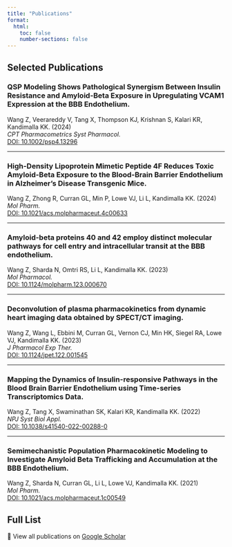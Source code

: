 ```yaml
---
title: "Publications"
format:
  html:
    toc: false
    number-sections: false
---
```


## Selected Publications

### **QSP Modeling Shows Pathological Synergism Between Insulin Resistance and Amyloid-Beta Exposure in Upregulating VCAM1 Expression at the BBB Endothelium.**  
Wang Z, Veerareddy V, Tang X, Thompson KJ, Krishnan S, Kalari KR, Kandimalla KK. (2024)  
*CPT Pharmacometrics Syst Pharmacol.*  
[DOI: 10.1002/psp4.13296](https://ascpt.onlinelibrary.wiley.com/doi/full/10.1002/psp4.13296)

---

### **High-Density Lipoprotein Mimetic Peptide 4F Reduces Toxic Amyloid-Beta Exposure to the Blood-Brain Barrier Endothelium in Alzheimer's Disease Transgenic Mice.**  
Wang Z, Zhong R, Curran GL, Min P, Lowe VJ, Li L, Kandimalla KK. (2024)  
*Mol Pharm.*  
[DOI: 10.1021/acs.molpharmaceut.4c00633](https://pubs.acs.org/doi/full/10.1021/acs.molpharmaceut.4c00633)

---

### **Amyloid-beta proteins 40 and 42 employ distinct molecular pathways for cell entry and intracellular transit at the BBB endothelium.**  
Wang Z, Sharda N, Omtri RS, Li L, Kandimalla KK. (2023)  
*Mol Pharmacol.*  
[DOI: 10.1124/molpharm.123.000670](https://molpharm.aspetjournals.org/article/S0026-895X(24)00059-2/abstract)

---

### **Deconvolution of plasma pharmacokinetics from dynamic heart imaging data obtained by SPECT/CT imaging.**  
Wang Z, Wang L, Ebbini M, Curran GL, Vernon CJ, Min HK, Siegel RA, Lowe VJ, Kandimalla KK. (2023)  
*J Pharmacol Exp Ther.*  
[DOI: 10.1124/jpet.122.001545](https://jpet.aspetjournals.org/article/S0022-3565(24)17050-4/abstract)

---

### **Mapping the Dynamics of Insulin-responsive Pathways in the Blood Brain Barrier Endothelium using Time-series Transcriptomics Data.**  
Wang Z, Tang X, Swaminathan SK, Kalari KR, Kandimalla KK. (2022)  
*NPJ Syst Biol Appl.*  
[DOI: 10.1038/s41540-022-00288-0](https://www.nature.com/articles/s41540-022-00235-8)

---

### **Semimechanistic Population Pharmacokinetic Modeling to Investigate Amyloid Beta Trafficking and Accumulation at the BBB Endothelium.**  
Wang Z, Sharda N, Curran GL, Li L, Lowe VJ, Kandimalla KK. (2021)  
*Mol Pharm.*  
[DOI: 10.1021/acs.molpharmaceut.1c00549](https://pubs.acs.org/doi/10.1021/acs.molpharmaceut.1c00549)


## Full List

📄 View all publications on [Google Scholar](https://scholar.google.com/citations?user=4mJXDH4AAAAJ&hl=en)
